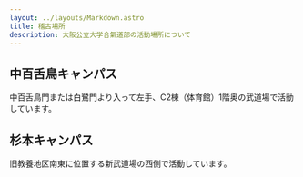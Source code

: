 ```yaml
---
layout: ../layouts/Markdown.astro
title: 稽古場所
description: 大阪公立大学合氣道部の活動場所について
---
```



## 中百舌鳥キャンパス

中百舌鳥門または白鷺門より入って左手、C2棟（体育館）1階奥の武道場で活動しています。

<Frame
  src="https://www.google.com/maps/embed?pb=!1m18!1m12!1m3!1d397.3430397985925!2d135.5079877652318!3d34.54625048292778!2m3!1f0!2f0!3f0!3m2!1i1024!2i768!4f13.1!3m3!1m2!1s0x6000dbcc4b8d0ddd%3A0x74010ebd35722f16!2z44CSNTk5LTgyMzEg5aSn6Ziq5bqc5aC65biC5Lit5Yy65a2m5ZyS55S677yRIEMy5qOfICjkvZPogrLppKgp!5e0!3m2!1sja!2sjp!4v1735826369857!5m2!1sja!2sjp"
  class="h-100 w-full rounded-lg border-0 dark:contrast-90 dark:invert"
  loading="lazy"
  title="中百舌鳥キャンパス"
/>

## 杉本キャンパス

旧教養地区南東に位置する新武道場の西側で活動しています。

<Frame
  src="https://www.google.com/maps/embed?pb=!1m14!1m8!1m3!1d205.279790893043!2d135.50839328817298!3d34.5921065795498!3m2!1i1024!2i768!4f13.1!3m3!1m2!1s0x6000dc1300eaceed%3A0xaadb891609ab1fc4!2z44CSNTU4LTAwMjIg5aSn6Ziq5bqc5aSn6Ziq5biC5L2P5ZCJ5Yy65p2J5pys77yT5LiB55uu77yT4oiS77yR77yT77yYIOaWsOatpumBk-WgtA!5e0!3m2!1sja!2sjp!4v1735826406691!5m2!1sja!2sjp"
  class="h-100 w-full rounded-lg border-0 dark:contrast-90 dark:invert"
  loading="lazy"
  title="杉本キャンパス"
/>

